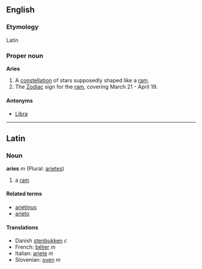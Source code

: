 ==English==
===Etymology===
Latin

===Proper noun===
'''Aries'''

# A [[constellation]] of stars supposedly shaped like a [[ram]].
# The [[Zodiac]] sign for the [[ram]], covering March 21 - April 19.

====Antonyms====
*[[Libra]]

----

==Latin==
===Noun===
'''aries''' ''m'' (Plural: [[arietes]])

#a [[ram]]

====Related terms====
*[[arietinus]]
*[[arieto]]

====Translations====
*Danish [[stenbukken]] ''c''
*French: [[bélier]] ''m''
*Italian: [[ariete]] ''m''
*Slovenian: [[oven]] ''m''